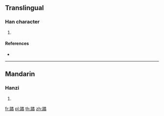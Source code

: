 {{character info/new}}
==Translingual==

===Han character===
{{Han char|rn=157|rad=足|as=12|sn=19|four=|canj=RMNHB}}

# {{defn|Han|sort=足12}}

====References====
* {{Han ref|kx=1233.100|dkj=36852|dj=1705.210|hdz=63743.020|uh=8E6B|ud=36459}}

----

==Mandarin==

===Hanzi===
{{cmn-hanzi|pin=[[jú]] ([[ju2]])|wg=chü<sup>2</sup>}}

# {{defn|lang=cmn|sort=足12}}

[[fr:蹫]]
[[pl:蹫]]
[[th:蹫]]
[[zh:蹫]]